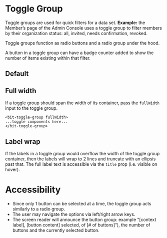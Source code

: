 

<Meta of={stories} />

# Toggle Group

Toggle groups are used for quick filters for a data set. **Example:** the Member’s page of the Admin
Console uses a toggle group to filter members by their organization status: all, invited, needs
confirmation, revoked.

Toggle groups function as radio buttons and a radio group under the hood.

A button in a toggle group can have a badge counter added to show the number of items existing
within that filter.

## Default

<Canvas of={stories.Default} />

<Controls />

## Full width

If a toggle group should span the width of its container, pass the `fullWidth` input to the toggle
group.

```
<bit-toggle-group fullWidth>
...toggle components here...
</bit-toggle-group>
```

<Canvas of={stories.FullWidth} />

## Label wrap

If the labels in a toggle group would overflow the width of the toggle group container, then the
labels will wrap to 2 lines and truncate with an ellipsis past that. The full label text is
accessible via the `title` prop (i.e. visible on hover).

<Canvas of={stories.LabelWrap} />

# Accessibility

- Since only 1 button can be selected at a time, the toggle group acts similarly to a radio group.
- The user may navigate the options via left/right arrow keys.
- The screen reader will announce the button group: example “[context label], [button content]
  selected, of [# of buttons]”), the number of buttons and the currently selected button.
